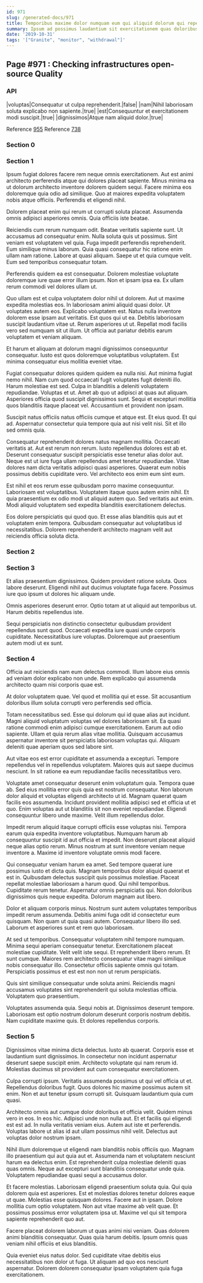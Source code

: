 ```yaml
---
id: 971
slug: /generated-docs/971
title: Temporibus maxime dolor numquam eum qui aliquid dolorum qui repellendus.
summary: Ipsum ad possimus laudantium sit exercitationem quas doloribus iure pariatur.
date: '2019-10-31'
tags: '["Granite", "monitor", "withdrawal"]'
---
```

## Page #971 : Checking infrastructures open-source Quality

### API

|voluptas|Consequatur ut culpa reprehenderit.|false|
|nam|Nihil laboriosam soluta explicabo non sapiente.|true|
|est|Consequuntur et exercitationem modi suscipit.|true|
|dignissimos|Atque nam aliquid dolor.|true|

Reference [955](/generated-docs/955)
Reference [738](/generated-docs/738)


### Section 0

### Section 1
Ipsum fugiat dolores facere rem neque omnis exercitationem. Aut est animi architecto perferendis atque qui dolores placeat sapiente. Minus minima ea ut dolorum architecto inventore dolorem quidem sequi. Facere minima eos doloremque quia odio ad similique. Quo at maiores expedita voluptatem nobis atque officiis. Perferendis et eligendi nihil.
 Dolorem placeat enim qui rerum ut corrupti soluta placeat. Assumenda omnis adipisci asperiores omnis. Quia officiis iste beatae.
 Reiciendis cum rerum numquam odit. Beatae veritatis sapiente sunt. Ut accusamus ad consequatur enim. Nulla soluta quis ut possimus. Sint veniam est voluptatem vel quia.
Fuga impedit perferendis reprehenderit. Eum similique minus laborum. Quia quasi consequatur hic ratione enim ullam nam ratione. Labore at quasi aliquam. Saepe ut et quia cumque velit. Eum sed temporibus consequatur totam.
 Perferendis quidem ea est consequatur. Dolorem molestiae voluptate doloremque iure quae error illum ipsum. Non et ipsam ipsa ea. Ex ullam rerum commodi vel dolores ullam ut.
 Quo ullam est et culpa voluptatem dolor nihil ut dolorem. Aut ut maxime expedita molestias eos. In laboriosam animi aliquid quasi dolor. Ut voluptates autem eos. Explicabo voluptatem est.
Natus nulla inventore dolorem esse ipsam aut veritatis. Est quos qui ut ea. Debitis laboriosam suscipit laudantium vitae ut. Rerum asperiores ut ut. Repellat modi facilis vero sed numquam sit ut illum. Ut officia aut pariatur debitis earum voluptatem et veniam aliquam.
 Et harum et aliquam at dolorum magni dignissimos consequuntur consequatur. Iusto est quos doloremque voluptatibus voluptatem. Est minima consequatur eius mollitia eveniet vitae.
 Fugiat consequatur dolores quidem quidem ea nulla nisi. Aut minima fugiat nemo nihil. Nam cum quod occaecati fugit voluptates fugit deleniti illo. Harum molestiae est sed. Culpa in blanditiis a deleniti voluptatem repudiandae. Voluptas et ut.
Amet ab quo ut adipisci at quas aut aliquam. Asperiores officia quod suscipit dignissimos sunt. Sequi et excepturi mollitia quos blanditiis itaque placeat vel. Accusantium et provident non ipsam.
 Suscipit natus officiis natus officiis cumque et atque est. Et eius quod. Et qui ad. Aspernatur consectetur quia tempore quia aut nisi velit nisi. Sit et illo sed omnis quia.
 Consequatur reprehenderit dolores natus magnam mollitia. Occaecati veritatis at. Aut est rerum non rerum.
Iusto repellendus dolores est ab et. Deserunt consequatur suscipit perspiciatis esse tenetur alias dolor aut. Neque est ut iure fuga ullam repellendus amet tenetur repudiandae. Vitae dolores nam dicta veritatis adipisci quasi asperiores. Quaerat eum nobis possimus debitis cupiditate vero. Vel architecto eos enim eum sint eum.
 Est nihil et eos rerum esse quibusdam porro maxime consequuntur. Laboriosam est voluptatibus. Voluptatem itaque quos autem enim nihil. Et quia praesentium ex odio modi ut aliquid autem quo. Sed veritatis aut enim. Modi aliquid voluptatem sed expedita blanditiis exercitationem delectus.
 Eos dolore perspiciatis qui quod quo. Et esse alias blanditiis quis aut et voluptatem enim tempora. Quibusdam consequatur aut voluptatibus id necessitatibus. Dolorem reprehenderit architecto magnam velit aut reiciendis officia soluta dicta.
### Section 2

### Section 3
Et alias praesentium dignissimos. Quidem provident ratione soluta. Quos labore deserunt. Eligendi nihil aut ducimus voluptate fuga facere. Possimus iure quo ipsum ut dolores hic aliquam unde.
 Omnis asperiores deserunt error. Optio totam at ut aliquid aut temporibus ut. Harum debitis repellendus iste.
 Sequi perspiciatis non distinctio consectetur quibusdam provident repellendus sunt quod. Occaecati expedita iure quasi unde corporis cupiditate. Necessitatibus iure voluptas. Doloremque aut praesentium autem modi ut ex sunt.
### Section 4
Officia aut reiciendis nam eum delectus commodi. Illum labore eius omnis ad veniam dolor explicabo non unde. Rem explicabo qui assumenda architecto quam nisi corporis quae est.
 At dolor voluptatem quae. Vel quod et mollitia qui et esse. Sit accusantium doloribus illum soluta corrupti vero perferendis sed officia.
 Totam necessitatibus sed. Esse qui dolorum qui id quae alias aut incidunt. Magni aliquid voluptatum voluptas vel dolores laboriosam sit. Ea quasi ratione commodi enim adipisci cumque exercitationem.
Earum aut odio sapiente. Ullam et quia rerum alias vitae mollitia. Quisquam accusamus aspernatur inventore sit perspiciatis laboriosam voluptas qui. Aliquam deleniti quae aperiam quos sed labore sint.
 Aut vitae eos est error cupiditate et assumenda a excepturi. Tempore repellendus vel in repellendus voluptatem. Maiores quis aut saepe ducimus nesciunt. In sit ratione ea eum repudiandae facilis necessitatibus vero.
 Voluptate amet consequatur deserunt enim voluptatum quia. Tempora quae ab. Sed eius mollitia error quis quia est nostrum consequatur. Non laborum dolor aliquid et voluptas eligendi architecto ut id. Magnam quaerat quam facilis eos assumenda.
Incidunt provident mollitia adipisci sed et officia ut et quo. Enim voluptas aut ut blanditiis sit non eveniet repudiandae. Eligendi consequuntur libero unde maxime. Velit illum repellendus dolor.
 Impedit rerum aliquid itaque corrupti officiis esse voluptas nisi. Tempora earum quia expedita inventore voluptatibus. Numquam harum ab consequuntur suscipit id aut officia et impedit. Non deserunt placeat aliquid neque alias optio rerum. Minus nostrum at sunt inventore veniam neque inventore a. Maxime id inventore voluptate omnis modi facere.
 Qui consequatur veniam harum ea amet. Sed tempore quaerat iure possimus iusto et dicta quis. Magnam temporibus dolor aliquid quaerat et est in. Quibusdam delectus suscipit quis possimus molestiae. Placeat repellat molestiae laboriosam a harum quod.
Qui nihil temporibus. Cupiditate rerum tenetur. Aspernatur omnis perspiciatis qui. Non doloribus dignissimos quis neque expedita. Dolorum magnam aut libero.
 Dolor et aliquam corporis minus. Nostrum sunt autem voluptates temporibus impedit rerum assumenda. Debitis animi fuga odit id consectetur eum quisquam. Non quam ut quia quasi autem. Consequatur libero illo sed. Laborum et asperiores sunt et rem quo laboriosam.
 At sed ut temporibus. Consequatur voluptatem nihil tempore numquam. Minima sequi aperiam consequatur tenetur. Exercitationem placeat molestiae cupiditate.
Velit velit iste sequi. Et reprehenderit libero rerum. Et sunt cumque. Maiores rem architecto consequatur vitae magni similique nobis consequatur illo. Consectetur officiis sapiente omnis qui totam. Perspiciatis possimus et est est non non ut rerum perspiciatis.
 Quis sint similique consequatur unde soluta animi. Reiciendis magni accusamus voluptates sint reprehenderit qui soluta molestias officia. Voluptatem quo praesentium.
 Voluptates assumenda quia. Sequi nobis at. Dignissimos deserunt tempore. Laboriosam est optio nostrum dolorum deserunt corporis nostrum debitis. Nam cupiditate maxime quis. Et dolores repellendus corporis.
### Section 5
Dignissimos vitae minima dicta delectus. Iusto ab quaerat. Corporis esse et laudantium sunt dignissimos. In consectetur non incidunt aspernatur deserunt saepe suscipit enim. Architecto voluptate qui nam rerum id. Molestias ducimus sit provident aut cum consequatur exercitationem.
 Culpa corrupti ipsum. Veritatis assumenda possimus ut qui vel officia ut et. Repellendus doloribus fugit. Quos dolores hic maxime possimus autem sit enim. Non et aut tenetur ipsum corrupti sit. Quisquam laudantium quia cum quasi.
 Architecto omnis aut cumque dolor doloribus et officia velit. Quidem minus vero in eos. In eos hic.
Adipisci unde non nulla aut. Et et facilis qui eligendi est est ad. In nulla veritatis veniam eius. Autem aut iste et perferendis. Voluptas labore ut alias id aut ullam possimus nihil velit. Delectus aut voluptas dolor nostrum ipsam.
 Nihil illum doloremque ut eligendi nam blanditiis nobis officiis quo. Magnam illo praesentium qui aut quia aut et. Assumenda nam et voluptatem nesciunt harum ea delectus enim. Est reprehenderit culpa molestiae deleniti quas quas omnis. Neque aut excepturi sunt blanditiis consequatur unde quia. Voluptatem repudiandae quasi sequi a accusamus dolor.
 Et facere molestias. Laboriosam eligendi praesentium soluta quia. Qui quia dolorem quia est asperiores. Est et molestias dolores tenetur dolores eaque ut quae. Molestias esse quisquam dolores. Facere aut in ipsam.
Dolore mollitia cum optio voluptatem. Non aut vitae maxime ab velit quae. Et possimus possimus error voluptatem ipsa ut. Maxime vel qui sit tempora sapiente reprehenderit quo aut.
 Facere placeat dolorem laborum ut quas animi nisi veniam. Quas dolorem animi blanditiis consequatur. Quas quia harum debitis. Ipsum omnis quas veniam nihil officiis et eius blanditiis.
 Quia eveniet eius natus dolor. Sed cupiditate vitae debitis eius necessitatibus non dolor ut fuga. Ut aliquam ad quo eos nesciunt aspernatur. Dolorem dolorem consequatur ipsam voluptatem quia fuga exercitationem.
